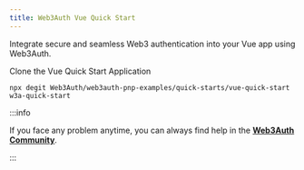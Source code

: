 ```yaml
---
title: Web3Auth Vue Quick Start
---
```


Integrate secure and seamless Web3 authentication into your Vue app using Web3Auth.

Clone the Vue Quick Start Application

```shell
npx degit Web3Auth/web3auth-pnp-examples/quick-starts/vue-quick-start w3a-quick-start
```

:::info

If you face any problem anytime, you can always find help in the
[**Web3Auth Community**](https://web3auth.io/community/c/help-pnp/pnp-web/7).

:::
